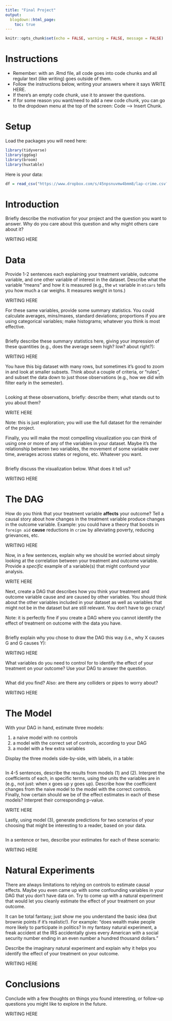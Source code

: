```yaml
---
title: "Final Project"
output:
  blogdown::html_page:
    toc: true
---
```



```r
knitr::opts_chunk$set(echo = FALSE, warning = FALSE, message = FALSE)
```


# Instructions


- Remember: with an .Rmd file, all code goes into code chunks and all regular text (like writing) goes outside of them. 
- Follow the instructions below, writing your answers where it says WRITE HERE. 
- If there's an empty code chunk, use it to answer the questions. 
- If for some reason you want/need to add a new code chunk, you can go to the dropdown menu at the top of the screen: Code --> Insert Chunk. 



# Setup


Load the packages you will need here:

```r
library(tidyverse)
library(ggdag)
library(broom)
library(huxtable)
```


Here is your data: 


```r
df = read_csv("https://www.dropbox.com/s/45npsnuvmw4bmm8/lap-crime.csv?dl=1")
```



# Introduction


Briefly describe the motivation for your project and the question you want to answer. Why do you care about this question and why might others care about it?  


WRITING HERE



# Data


Provide 1-2 sentences each explaining your treatment variable, outcome variable, and one other variable of interest in the dataset. Describe what the variable "means" and how it is measured (e.g., the `wt` variable in `mtcars` tells you how much a car weighs. It measures weight in tons.) 


WRITING HERE



For these same variables, provide some summary statistics. You could calculate averages, mins/maxes, standard deviations; proportions if you are using categorical variables; make histograms; whatever you think is most effective. 


```r


```


Briefly describe these summary statistics here, giving your impression of these quantities (e.g., does the average seem high? low? about right?): 


WRITING HERE



You have this big dataset with many rows, but sometimes it's good to zoom in and look at smaller subsets. Think about a couple of criteria, or "rules", and subset the data down to just those observations (e.g., how we did with filter early in the semester). 


```r

```


Looking at these observations, briefly: describe them; what stands out to you about them?

WRITE HERE


Note: this is just exploration; you will use the full dataset for the remainder of the project. 



Finally, you will make the most compelling visualization you can think of using one or more of any of the variables in your dataset. Maybe it's the relationship between two variables, the movement of some variable over time, averages across states or regions, etc. Whatever you want. 


```r

```


Briefly discuss the visualization below. What does it tell us? 


WRITING HERE




# The DAG


How do you think that your treatment variable **affects** your outcome? Tell a causal story about how changes in the treatment variable produce changes in the outcome variable. Example: you could have a theory that boosts in `foreign aid` **cause** reductions in `crime` by alleviating poverty, reducing grievances, etc. 


WRITING HERE


Now, in a few sentences, explain why we should be worried about simply looking at the correlation between your treatment and outcome variable. Provide a *specific* example of a variable(s) that might confound your analysis. 


WRITE HERE


Next, create a DAG that describes how you think your treatment and outcome variable cause and are caused by other variables. You should think about the other variables included in your dataset as well as variables that might not be in the dataset but are still relevant. You don't have to go crazy!

Note: it is perfectly fine if you create a DAG where you cannot identify the effect of treatment on outcome with the data you have. 


```r

```


Briefly explain why you chose to draw the DAG this way (i.e., why X causes G and G causes Y):


WRITING HERE



What variables do you need to control for to identify the effect of your treatment on your outcome? Use your DAG to answer the question. 


```r

```


What did you find? Also: are there any colliders or pipes to worry about? 

WRITING HERE



# The Model



With your DAG in hand, estimate three models: 

1) a naive model with no controls
2) a model with the correct set of controls, according to your DAG
3) a model with a few extra variables


Display the three models side-by-side, with labels, in a table: 


```r

```


In 4-5 sentences, describe the results from models (1) and (2). Interpret the coefficients of each, in specific terms, using the units the variables are in (e.g., not just: when x goes up y goes up). Describe how the coefficient changes from the naive model to the model with the correct controls. Finally, how certain should we be of the effect estimates in each of these models? Interpret their corresponding p-value. 


WRITE HERE



Lastly, using model (3), generate predictions for two scenarios of your choosing that might be interesting to a reader, based on your data. 


```r

```


In a sentence or two, describe your estimates for each of these scenario: 


WRITING HERE



# Natural Experiments


There are always limitations to relying on controls to estimate causal effects. Maybe you even came up with some confounding variables in your DAG that you don't have data on. Try to come up with a natural experiment that would let you cleanly estimate the effect of your treatment on your outcome. 

It can be total fantasy; just show me you understand the basic idea (but brownie points if it's realistic!). For example: "does wealth make people more likely to participate in politics? In my fantasy natural experiment, a freak accident at the IRS accidentally gives every American with a social security number ending in an even number a hundred thousand dollars." 



Describe the imaginary natural experiment and explain why it helps you identify the effect of your treatment on your outcome. 


WRITING HERE


# Conclusions


Conclude with a few thoughts on things you found interesting, or follow-up questions you might like to explore in the future. 

WRITING HERE


